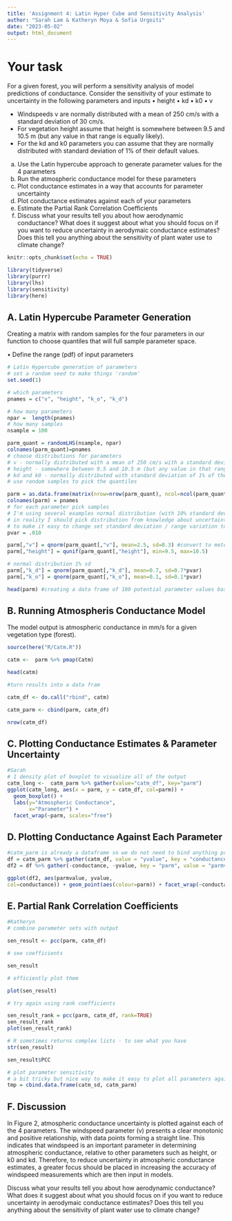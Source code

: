 ```yaml
---
title: 'Assignment 4: Latin Hyper Cube and Sensitivity Analysis'
author: "Sarah Lam & Katheryn Moya & Sofia Urgoiti"
date: "2023-05-02"
output: html_document
---
```


# Your task

For a given forest, you will perform a sensitivity analysis of model predictions of conductance. Consider the sensitivity of your estimate to uncertainty in the following parameters and inputs
• height
• kd
• k0
• v

- Windspeeds v are normally distributed with a mean of 250 cm/s with a standard deviation of 30 cm/s.
- For vegetation height assume that height is somewhere between 9.5 and 10.5 m (but any value in that range is equally likely).
- For the kd and k0 parameters you can assume that they are normally distributed with standard deviation of 1% of their default values.

a) Use the Latin hypercube approach to generate parameter values for the 4 parameters
b) Run the atmospheric conductance model for these parameters
c) Plot conductance estimates in a way that accounts for parameter uncertainty
d) Plot conductance estimates against each of your parameters
e) Estimate the Partial Rank Correlation Coefficients
f) Discuss what your results tell you about how aerodynamic conductance? What does it suggest about
what you should focus on if you want to reduce uncertainty in aerodymaic conductance estimates?
Does this tell you anything about the sensitivity of plant water use to climate change?


```r
knitr::opts_chunk$set(echo = TRUE)

library(tidyverse)
library(purrr)
library(lhs)
library(sensitivity)
library(here)
```


## A. Latin Hypercube Parameter Generation 

Creating a matrix with random samples for the four parameters in our function to choose quantiles that will full sample parameter space. 

• Define the range (pdf) of input parameters

```r
# Latin Hypercube generation of parameters 
# set a random seed to make things 'random'
set.seed(1)

# which parameters
pnames = c("v", "height", "k_o", "k_d")

# how many parameters
npar =  length(pnames)
# how many samples
nsample = 100

parm_quant = randomLHS(nsample, npar)
colnames(parm_quant)=pnames
# choose distributions for parameters
# v - normally distributed with a mean of 250 cm/s with a standard deviation of 30 cm/s
# height - somewhere between 9.5 and 10.5 m (but any value in that range is equally likely)
# kd and k0 - normally distributed with standard deviation of 1% of their default values
# use random samples to pick the quantiles

parm = as.data.frame(matrix(nrow=nrow(parm_quant), ncol=ncol(parm_quant)))
colnames(parm) = pnames
# for each parameter pick samples 
# I'm using several examples normal distribution (with 10% standard deviation) and uniform with +- 10%
# in reality I should pick distribution from knowledge about uncertainty in parameters
# to make it easy to change set standard deviation / range variation to a variable
pvar = .010

parm[,"v"] = qnorm(parm_quant[,"v"], mean=2.5, sd=0.3) #convert to meters/s for function
parm[,"height"] = qunif(parm_quant[,"height"], min=9.5, max=10.5) 

# normal distribution 1% sd
parm[,"k_d"] = qnorm(parm_quant[,"k_d"], mean=0.7, sd=0.7*pvar)
parm[,"k_o"] = qnorm(parm_quant[,"k_o"], mean=0.1, sd=0.1*pvar)

head(parm) #creating a data frame of 100 potential parameter values based on the mean and sd of each parameter for sensitivity analysis
```

## B. Running Atmospheris Conductance Model 

The model output is atmospheric conductance in mm/s for a given vegetation type (forest). 

```r
source(here("R/Catm.R"))

catm <-  parm %>% pmap(Catm)

head(catm)

#turn results into a data fram 

catm_df <- do.call("rbind", catm) 

catm_parm <- cbind(parm, catm_df)

nrow(catm_df)
```

## C. Plotting Conductance Estimates & Parameter Uncertainty

```r
#Sarah
# 1 density plot of boxplot to visualize all of the output
catm_long <-  catm_parm %>% gather(value="catm_df", key="parm")
ggplot(catm_long, aes(x = parm, y = catm_df, col=parm)) +
  geom_boxplot() +
  labs(y="Atmospheric Conductance", 
       x="Parameter") +
  facet_wrap(~parm, scales="free")
```


## D. Plotting Conductance Against Each Parameter
```r
#catm_parm is already a dataframe so we do not need to bind anything prior (...)
df = catm_parm %>% gather(catm_df, value = "yvalue", key = "conductance")
df2 = df %>% gather(-conductance, -yvalue, key = "parm", value = "parmvalue")

ggplot(df2, aes(parmvalue, yvalue,
col=conductance)) + geom_point(aes(colour=parm)) + facet_wrap(~conductance*parm, scales="free", ncol=4)
```


## E. Partial Rank Correlation Coefficients
```r
#Katheryn
# combine parameter sets with output

sen_result <- pcc(parm, catm_df)

# see coefficients

sen_result

# efficiently plot them

plot(sen_result)

# try again using rank coefficients

sen_result_rank = pcc(parm, catm_df, rank=TRUE)
sen_result_rank
plot(sen_result_rank)

# R sometimes returns complex lists - to see what you have
str(sen_result)

sen_result$PCC

# plot parameter sensitivity
# a bit tricky but nice way to make it easy to plot all parameters against all values
tmp = cbind.data.frame(catm_sd, catm_parm)
```

## F. Discussion

In Figure 2, atmospheric conductance uncertainty is plotted against each of the 4 parameters. The windspeed parameter (v) presents a clear monotonic and positive relationship, with data points forming a straight line. This indicates that windspeed is an important parameter in determining atmospheric conductance, relative to other parameters such as height, or k0 and kd. Therefore, to reduce uncertainty in atmospheric conductance estimates, a greater focus should be placed in increasing the accuracy of windspeed measurements which are then input in models. 

Discuss what your results tell you about how aerodynamic conductance? What does it suggest about
what you should focus on if you want to reduce uncertainty in aerodymaic conductance estimates?
Does this tell you anything about the sensitivity of plant water use to climate change?


